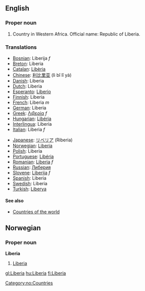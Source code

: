 ==English==
===Proper noun===

# Country in Western Africa. Official name: Republic of Liberia.
===Translations===
{{top}}
*[[Bosnian]]: Liberija ''f''
*[[Breton]]: Liberia
*[[Catalan]]: [[Libèria]]
*[[Chinese]]: [[利比里亚]] (lì bǐ lǐ yà)
*[[Danish]]: Liberia
*[[Dutch]]: Liberia
*[[Esperanto]]: [[Liberio]]
*[[Finnish]]: Liberia
*[[French]]: Liberia ''m''
*[[German]]: Liberia
*[[Greek]]: [[Λιβερία]] ''f''
*[[Hungarian]]: [[Libéria]]
*[[Interlingua]]: Liberia
*[[Italian]]: Liberia ''f''
{{mid}}
*[[Japanese]]: [[リベリア]] (Riberia)
*[[Norwegian]]: [[Liberia#Norwegian|Liberia]]
*[[Polish]]: Liberia
*[[Portuguese]]: [[Libéria]]
*[[Romanian]]: [[Liberia]] ''f''
*[[Russian]]: [[Либерия]]
*[[Slovene]]: [[Liberija]] ''f''
*[[Spanish]]: Liberia
*[[Swedish]]: Liberia
*[[Turkish]]: [[Liberya]]
{{bottom}}

====See also====
*[[Countries of the world]]

==Norwegian==
===Proper noun===
[[Category:no:Countries]]
'''Liberia'''
#[[Liberia#English|Liberia]]

[[gl:Liberia]]
[[hu:Liberia]]
[[fi:Liberia]]